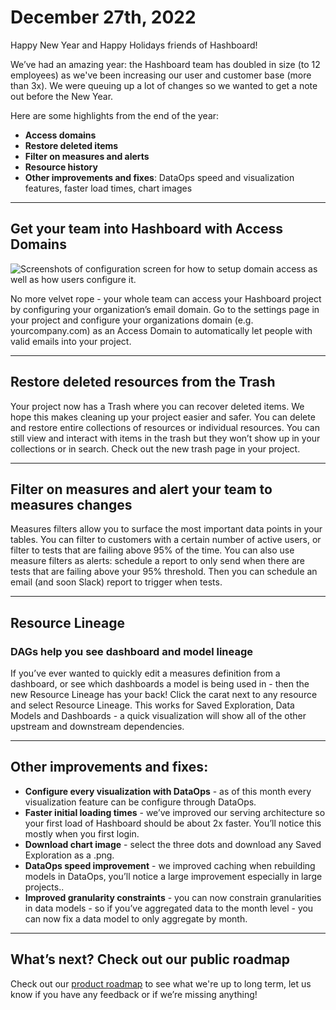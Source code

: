 # December 27th, 2022

Happy New Year and Happy Holidays friends of Hashboard!

We’ve had an amazing year: the Hashboard team has doubled in size (to 12 employees) as we've been increasing our user and customer base (more than 3x). We were queuing up a lot of changes so we wanted to get a note out before the New Year.

Here are some highlights from the end of the year:

- **Access domains**
- **Restore deleted items**
- **Filter on measures and alerts**
- **Resource history**
- **Other improvements and fixes**: DataOps speed and visualization features, faster load times, chart images

---

## Get your team into Hashboard with Access Domains

<img
  src="/product_updates/221227_access.png"
  alt="Screenshots of configuration screen for how to setup domain access as well as how users configure it."
/>

No more velvet rope - your whole team can access your Hashboard project by configuring your organization’s email domain. Go to the settings page in your project and configure your organizations domain (e.g. yourcompany.com) as an Access Domain to automatically let people with valid emails into your project.

---

## Restore deleted resources from the Trash

Your project now has a Trash where you can recover deleted items. We hope this makes cleaning up your project easier and safer. You can delete and restore entire collections of resources or individual resources. You can still view and interact with items in the trash but they won’t show up in your collections or in search. Check out the new trash page in your project.

---

## Filter on measures and alert your team to measures changes

Measures filters allow you to surface the most important data points in your tables. You can filter to customers with a certain number of active users, or filter to tests that are failing above 95% of the time. You can also use measure filters as alerts: schedule a report to only send when there are tests that are failing above your 95% threshold. Then you can schedule an email (and soon Slack) report to trigger when tests.

---

## Resource Lineage

### DAGs help you see dashboard and model lineage

If you’ve ever wanted to quickly edit a measures definition from a dashboard, or see which dashboards a model is being used in - then the new Resource Lineage has your back! Click the carat next to any resource and select Resource Lineage. This works for Saved Exploration, Data Models and Dashboards - a quick visualization will show all of the other upstream and downstream dependencies.

---

## Other improvements and fixes:

- **Configure every visualization with DataOps** - as of this month every visualization feature can be configure through DataOps.
- **Faster initial loading times** - we’ve improved our serving architecture so your first load of Hashboard should be about 2x faster. You’ll notice this mostly when you first login.
- **Download chart image** - select the three dots and download any Saved Exploration as a .png.
- **DataOps speed improvement** - we improved caching when rebuilding models in DataOps, you’ll notice a large improvement especially in large projects..
- **Improved granularity constraints** - you can now constrain granularities in data models - so if you’ve aggregated data to the month level - you can now fix a data model to only aggregate by month.

---

## What’s next? Check out our public roadmap

Check out our [product roadmap](product-roadmap) to see what we're up to long term, let us know if you have any feedback or if we’re missing anything!
